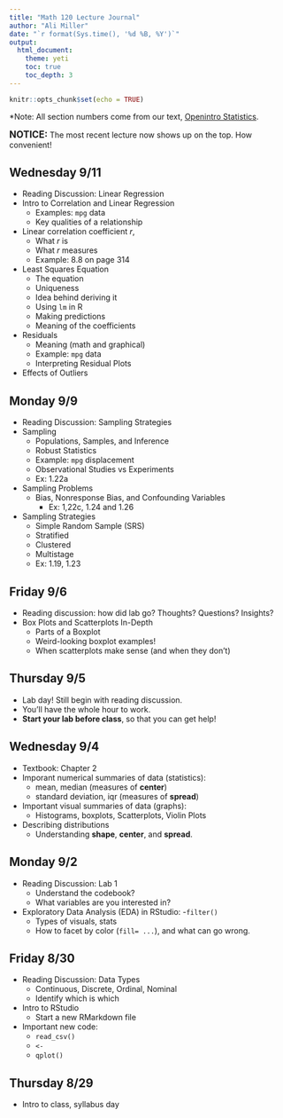 ```yaml
---
title: "Math 120 Lecture Journal"
author: "Ali Miller"
date: "`r format(Sys.time(), '%d %B, %Y')`"
output: 
  html_document:
    theme: yeti
    toc: true
    toc_depth: 3
---
```


```r
knitr::opts_chunk$set(echo = TRUE)
```

*Note: All section numbers come from our text, [Openintro Statistics]("https://www.openintro.org/stat/textbook.php?stat_book=os").  


**<big>NOTICE:</big>** The most recent lecture now shows up on the top.  How convenient! 


  
## Wednesday 9/11

- Reading Discussion: Linear Regression
- Intro to Correlation and Linear Regression
  - Examples:  `mpg` data
  - Key qualities of a relationship
- Linear correlation coefficient $r$,
  - What $r$ is
  - What $r$ measures
  - Example: 8.8 on page 314
- Least Squares Equation
  - The equation
  - Uniqueness
  - Idea behind deriving it
  - Using `lm` in R
  - Making predictions
  - Meaning of the coefficients
- Residuals
  - Meaning (math and graphical)
  - Example: `mpg` data
  - Interpreting Residual Plots
- Effects of Outliers
  

 
## Monday 9/9

- Reading Discussion: Sampling Strategies
- Sampling 
  - Populations, Samples, and Inference
  - Robust Statistics
  - Example: `mpg` displacement
  - Observational Studies vs Experiments
  - Ex: 1.22a
- Sampling Problems
  -  Bias, Nonresponse Bias, and Confounding Variables
     - Ex:  1,22c, 1.24 and 1.26
- Sampling Strategies
  - Simple Random Sample (SRS)
  - Stratified
  - Clustered
  - Multistage
  - Ex: 1.19, 1.23
  
    
## Friday 9/6

- Reading discussion:  how did lab go?  Thoughts? Questions? Insights?
- Box Plots and Scatterplots In-Depth
  - Parts of a Boxplot
  - Weird-looking boxplot examples!
  - When scatterplots make sense (and when they don't)
  
    
    
## Thursday 9/5

- Lab day!  Still begin with reading discussion.
- You'll have the whole hour to work.
- **Start your lab before class**, so that you can get help!


## Wednesday 9/4
- Textbook:  Chapter 2
- Imporant numerical summaries of data (statistics):
  - mean, median (measures of **center**)
  - standard deviation, iqr (measures of **spread**)
- Important visual summaries of data (graphs):
  - Histograms, boxplots, Scatterplots, Violin Plots
- Describing distributions
  - Understanding **shape**, **center**, and **spread**.
  

## Monday 9/2

- Reading Discussion:  Lab 1
  - Understand the codebook?
  - What variables are you interested in?
- Exploratory Data Analysis (EDA) in RStudio:
  -`filter()`
  - Types of visuals, stats
  - How to facet by color (`fill= ...`), and what can go wrong.



## Friday 8/30

- Reading Discussion: Data Types 
  - Continuous, Discrete, Ordinal, Nominal
  - Identify which is which
- Intro to RStudio
  - Start a new RMarkdown file
- Important new code:
   - `read_csv()`
   - `<-` 
   - `qplot()`
   
   
   
## Thursday 8/29

- Intro to class, syllabus day